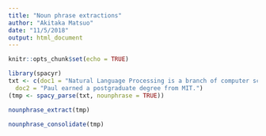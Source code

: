 ```yaml
---
title: "Noun phrase extractions"
author: "Akitaka Matsuo"
date: "11/5/2018"
output: html_document
---
```


```r
knitr::opts_chunk$set(echo = TRUE)
```

```r
library(spacyr)
txt <- c(doc1 = "Natural Language Processing is a branch of computer science that employs various Artificial Intelligence (AI) techniques to process content written in natural language. NLP-enhanced wikis can support users in finding, developing and organizing knowledge contained inside the wiki repository. ", 
  doc2 = "Paul earned a postgraduate degree from MIT.")
(tmp <- spacy_parse(txt, nounphrase = TRUE))
```

```r
nounphrase_extract(tmp)
```


```r
nounphrase_consolidate(tmp)
```

